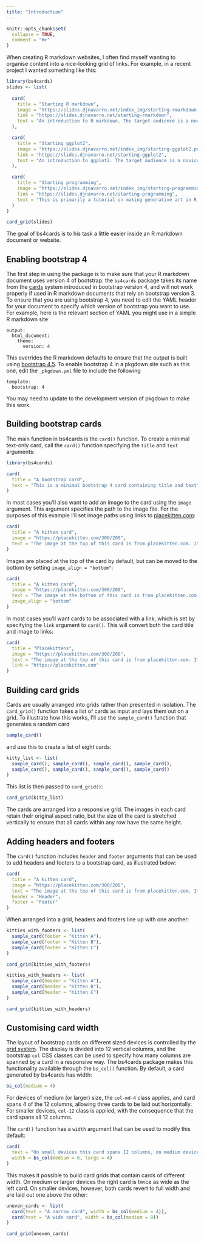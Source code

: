 ```yaml
---
title: "Introduction"
---
```


```r
knitr::opts_chunk$set(
  collapse = TRUE,
  comment = "#>"
)
```

When creating R markdown websites, I often find myself wanting to organise content into a nice-looking grid of links. For example, in a recent project I wanted something like this:

```r
library(bs4cards)
slides <- list(
  
  card(
    title = "Starting R markdown",
    image = "https://slides.djnavarro.net/index_img/starting-rmarkdown.png",
    link = "https://slides.djnavarro.net/starting-rmarkdown",
    text = "An introduction to R markdown. The target audience is a novice R user with no previous experience with markdown."
  ),

  card(
    title = "Starting ggplot2",
    image = "https://slides.djnavarro.net/index_img/starting-ggplot2.png",
    link = "https://slides.djnavarro.net/starting-ggplot2",
    text = "An introduction to ggplot2. The target audience is a novice user with no previous experience with R or ggplot2."
  ),

  card(
    title = "Starting programming",
    image = "https://slides.djnavarro.net/index_img/starting-programming.png",
    link = "https://slides.djnavarro.net/starting-programming",
    text = "This is primarily a tutorial on making generative art in R, but in doing so introduces core programming constructs and data structures. It is assumed the user has some previous experience with ggplot2."
  )
)

card_grid(slides)
```

The goal of bs4cards is to his task a little easier inside an R markdown document or website. 


## Enabling bootstrap 4

The first step in using the package is to make sure that your R markdown document uses version 4 of bootstrap: the `bs4cards` package takes its name from the [cards](https://getbootstrap.com/docs/4.5/components/card/) system introduced in bootstrap version 4, and will not work properly if used in R markdown documents that rely on bootstrap version 3. To ensure that you are using bootstrap 4, you need to edit the YAML header for your document to specify which version of bootstrap you want to use. For example, here is the relevant section of YAML you might use in a simple R markdown site 

```
output:
  html_document:
    theme:
      version: 4
```

This overrides the R markdown defaults to ensure that the output is built using [bootstrap 4.5](https://getbootstrap.com/docs/4.5/getting-started/introduction/). To enable bootstrap 4 in a pkgdown site such as this one, edit the `_pkgdown.yml` file to include the following

```
template:
  bootstrap: 4
```

You may need to update to the development version of pkgdown to make this work.


## Building bootstrap cards

The main function in bs4cards is the `card()` function. To create a minimal text-only card, call the `card()` function specifying the `title` and `text` arguments:

```r
library(bs4cards)

card(
  title = "A bootstrap card", 
  text = "This is a minimal bootstrap 4 card containing title and text"
)
```


In most cases you'll also want to add an image to the card using the `image` argument. This argument specifies the path to the image file. For the purposes of this example I'll set image paths using links to [placekitten.com](https://placekitten.com):

```r
card(
  title = "A kitten card",
  image = "https://placekitten.com/300/200",
  text = "The image at the top of this card is from placekitten.com. It's very cute"
)
```

Images are placed at the top of the card by default, but can be moved to the bottom by setting `image_align = "bottom"`:

```r
card(
  title = "A kitten card",
  image = "https://placekitten.com/300/200",
  text = "The image at the bottom of this card is from placekitten.com. It's still cute",
  image_align = "bottom"
)
```

In most cases you'll want cards to be associated with a link, which is set by specifying the `link` argument to `card()`. This will convert both the card title and image to links:

```r
card(
  title = "Placekittens",
  image = "https://placekitten.com/300/200",
  text = "The image at the top of this card is from placekitten.com. It's very cute",
  link = "https://placekitten.com"
)
```


## Building card grids

Cards are usually arranged into grids rather than presented in isolation. The `card_grid()` function takes a list of cards as input and lays them out on a grid. To illustrate how this works, I'll use the `sample_card()` function that generates a random card

```r
sample_card()
```

and use this to create a list of eight cards:

```r
kitty_list <- list(
  sample_card(), sample_card(), sample_card(), sample_card(),
  sample_card(), sample_card(), sample_card(), sample_card()
)
```

This list is then passed to `card_grid()`:

```r
card_grid(kitty_list)
```

The cards are arranged into a responsive grid. The images in each card retain their original aspect ratio, but the size of the card is stretched vertically to ensure that all cards within any row have the same height.


## Adding headers and footers

The `card()` function includes `header` and `footer` arguments that can be used to add headers and footers to a bootstrap card, as illustrated below: 

```r
card(
  title = "A kitten card",
  image = "https://placekitten.com/300/200",
  text = "The image at the top of this card is from placekitten.com. It's very cute",
  header = "Header",
  footer = "Footer"
)
```

When arranged into a grid, headers and footers line up with one another:

```r
kitties_with_footers <- list(
  sample_card(footer = "Kitten A"), 
  sample_card(footer = "Kitten B"), 
  sample_card(footer = "Kitten C")
) 

card_grid(kitties_with_footers)
```


```r
kitties_with_headers <- list(
  sample_card(header = "Kitten A"), 
  sample_card(header = "Kitten B"), 
  sample_card(header = "Kitten C")
)

card_grid(kitties_with_headers)
```


## Customising card width

The layout of bootstrap cards on different sized devices is controlled by the [grid system](https://getbootstrap.com/docs/4.5/layout/grid/). The display is divided into 12 vertical columns, and the bootstrap `col` CSS classes can be used to specify how many columns are spanned by a card in a responsive way. The bs4cards package makes this functionality available through the `bs_col()` function. By default, a card generated by bs4cards has width:

```r
bs_col(medium = 4)
```

For devices of medium (or larger) size, the `col-md-4` class applies, and card spans 4 of the 12 columns, allowing three cards to be laid out horizontally. For smaller devices, `col-12` class is applied, with the consequence that the card spans all 12 columns.

The `card()` function has a `width` argument that can be used to modify this default:

```r
card(
  text = "On small devices this card spans 12 columns, on medium devices it spans 6, and on large devices it spans 4 columns",
  width = bs_col(medium = 6, large = 4) 
)
```

This makes it possible to build card grids that contain cards of different width. On medium or larger devices the right card is twice as wide as the left card. On smaller devices, however, both cards revert to full width and are laid out one above the other:

```r
uneven_cards <- list(
  card(text = "A narrow card", width = bs_col(medium = 4)),
  card(text = "A wide card", width = bs_col(medium = 8))
)

card_grid(uneven_cards)
```
